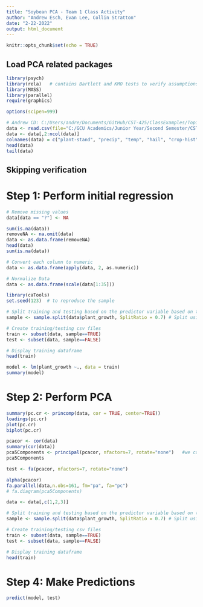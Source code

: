 ```yaml
---
title: "Soybean PCA - Team 1 Class Activity"
author: "Andrew Esch, Evan Lee, Collin Stratton"
date: "2-22-2022"
output: html_document
---
```


```r
knitr::opts_chunk$set(echo = TRUE)
```

## Load PCA related packages

```r
library(psych)
library(rela)   # contains Bartlett and KMO tests to verify assumptions
library(MASS)
library(parallel)
require(graphics)

options(scipen=999)
```

```r
# Andrew CD: C:/Users/andre/Documents/GitHub/CST-425/ClassExamples/Topic-5/2-22-2022/soybean-large.data
data <- read.csv(file="C:/GCU Academics/Junior Year/Second Semester/CST-425/CLC Shared GitHub Repository/Cloned Repository/ClassExamples/Topic-5/2-22-2022/soybean-large.data", header=TRUE,sep=",", stringsAsFactors=FALSE)
data <- data[,2:ncol(data)]
colnames(data) = c("plant-stand", "precip", "temp", "hail", "crop-hist", "area-damaged", "severity", "seed-tmt", "germination", "plant_growth", "leaves", "leafspots-halo", "leafspots-marg", "leafspot-size", "leaf-shread", "leaf-malf", "leaf-mild", "stem", "lodging", "stem-cankers", "canker-lesion", "fruiting-bodies", "external decay", "mycelium", "int-discolor", "sclerotia", "fruit-pods", "fruit spots", "seed", "mold-growth", "seed-discolor", "seed-size", "shriveling", "roots")
head(data)
tail(data)

```

## Skipping verification

# Step 1: Perform initial regression

```r
# Remove missing values
data[data == "?"] <- NA

sum(is.na(data))
removeNA <- na.omit(data)
data <- as.data.frame(removeNA)
head(data)
sum(is.na(data))

# Convert each column to numeric
data <- as.data.frame(apply(data, 2, as.numeric))

# Normalize Data
data <- as.data.frame(scale(data[1:35]))
```

```r
library(caTools)
set.seed(123)  # to reproduce the sample

# Split training and testing based on the predictor variable based on the column "plant-growth"
sample <- sample.split(data$plant_growth, SplitRatio = 0.7) # Split using 70/30 ratio (backed up with research)

# Create training/testing csv files
train <- subset(data, sample==TRUE)
test <- subset(data, sample==FALSE)

# Display training dataframe
head(train)
```

```r
model <- lm(plant_growth ~., data = train)
summary(model)
```

# Step 2: Perform PCA
```r
summary(pc.cr <- princomp(data, cor = TRUE, center=TRUE))
loadings(pc.cr)
plot(pc.cr)
biplot(pc.cr)

pcacor <- cor(data)
summary(cor(data))
pca5Components <- principal(pcacor, nfactors=7, rotate="none")   #we calculate all 7 components
pca5Components

test <- fa(pcacor, nfactors=7, rotate="none")

alpha(pcacor)
fa.parallel(data,n.obs=161, fm="pa", fa="pc")
# fa.diagram(pca5Components)
```

```r
data <- data[,c(1,2,3)]

# Split training and testing based on the predictor variable based on the column "plant-growth" with new data
sample <- sample.split(data$plant_growth, SplitRatio = 0.7) # Split using 70/30 ratio (backed up with research)

# Create training/testing csv files
train <- subset(data, sample==TRUE)
test <- subset(data, sample==FALSE)

# Display training dataframe
head(train)
```

# Step 4: Make Predictions
```r
predict(model, test)
```
